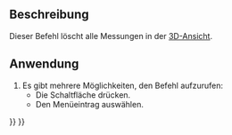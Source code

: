 <languages/>

{{Docnav/de
|
|
|[[Part_Workbench/de|Part]]
|IconL=
|IconR=
|IconC=Workbench_Part.svg
}}

{{VeryImportantMessage|Dieser Befehl ist veraltet und wird in {{VersionPlus/de|1.0}} nicht mehr zur Verfügung stehen.<br>Stattdessen kann [[Image:Std_Measure.svg|24px]] [[Std_Measure/de|Std Messen]] verwendet werden.}}

{{GuiCommand/de
|Name=Part Measure Clear All
|Name/de=Part Messung AllesLöschen
|MenuLocation=Messen → Alles löschen
|Workbenches=[[Part_Workbench/de|Part]]
}}

<span id="Description"></span>
==Beschreibung==

Dieser Befehl löscht alle Messungen in der [[3D_view/de|3D-Ansicht]].

<span id="Usage"></span>
==Anwendung==

# Es gibt mehrere Möglichkeiten, den Befehl aufzurufen:
#* Die Schaltfläche {{Button|[[File:Part Measure Clear All.svg|16px]] [[Part_Measure_Clear_All/de|Alles löschen]]}} drücken.
#* Den Menüeintrag {{MenuCommand|Messen → Alles löschen}} auswählen.


{{Docnav/de
|
|
|[[Part_Workbench/de|Part]]
|IconL=
|IconR=
|IconC=Workbench_Part.svg
}}

{{Part Tools navi{{#translation:}}}}
{{Userdocnavi{{#translation:}}}}